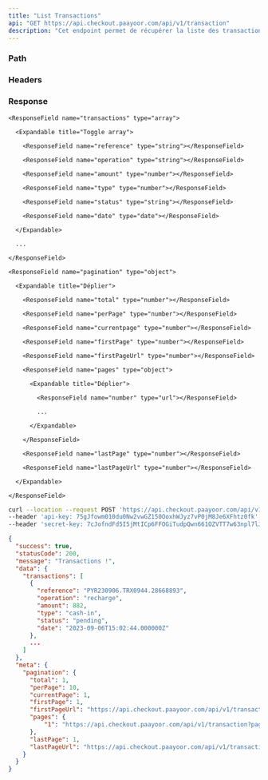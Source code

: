 ```yaml
---
title: "List Transactions"
api: "GET https://api.checkout.paayoor.com/api/v1/transaction"
description: "Cet endpoint permet de récupérer la liste des transactions"
---
```


### Path

<ParamField path="perPage" type="number" required></ParamField>

<ParamField path="page" type="number" required></ParamField>

### Headers

<ParamField header="api-key" type="string" required></ParamField>

<ParamField header="secret-key" type="string" required></ParamField>

### Response

<ResponseField name="success" type="boolean"></ResponseField>

<ResponseField name="statusCode" type="number"></ResponseField>

<ResponseField name="message" type="string"></ResponseField>

<ResponseField name="data" type="object">

  <Expandable title="Déplier">

    <ResponseField name="transactions" type="array">

      <Expandable title="Toggle array">

        <ResponseField name="reference" type="string"></ResponseField>

        <ResponseField name="operation" type="string"></ResponseField>

        <ResponseField name="amount" type="number"></ResponseField>

        <ResponseField name="type" type="number"></ResponseField>

        <ResponseField name="status" type="string"></ResponseField>

        <ResponseField name="date" type="date"></ResponseField>

      </Expandable>

      ...

    </ResponseField>

  </Expandable>

</ResponseField>

<ResponseField name="meta" type="object">

  <Expandable title="Déplier">

    <ResponseField name="pagination" type="object">

      <Expandable title="Déplier">

        <ResponseField name="total" type="number"></ResponseField>

        <ResponseField name="perPage" type="number"></ResponseField>

        <ResponseField name="currentpage" type="number"></ResponseField>

        <ResponseField name="firstPage" type="number"></ResponseField>

        <ResponseField name="firstPageUrl" type="number"></ResponseField>

        <ResponseField name="pages" type="object">

          <Expandable title="Déplier">

            <ResponseField name="number" type="url"></ResponseField>

            ...

          </Expandable>

        </ResponseField>

        <ResponseField name="lastPage" type="number"></ResponseField>

        <ResponseField name="lastPageUrl" type="number"></ResponseField>

      </Expandable>

    </ResponseField>

  </Expandable>

</ResponseField>

<RequestExample>

```bash cURL
curl --location --request POST 'https://api.checkout.paayoor.com/api/v1/transaction' \
--header 'api-key: 75gJfowm010du0Nw2vwGZ150OoxhWJyz7vP0jM8Je6XFhtz0fk' \
--header 'secret-key: 7cJofndFd5I5jMtICp6FFOGiTudpQwn661OZVTT7w63npl7lJ1'
```

</RequestExample>

<ResponseExample>

```json Response
{
  "success": true,
  "statusCode": 200,
  "message": "Transactions !",
  "data": {
    "transactions": [
      {
        "reference": "PYR230906.TRX0944.28668893",
        "operation": "recharge",
        "amount": 882,
        "type": "cash-in",
        "status": "pending",
        "date": "2023-09-06T15:02:44.000000Z"
      },
      ...
    ]
  },
  "meta": {
    "pagination": {
      "total": 1,
      "perPage": 10,
      "currentPage": 1,
      "firstPage": 1,
      "firstPageUrl": "https://api.checkout.paayoor.com/api/v1/transaction?page=1",
      "pages": {
          "1": "https://api.checkout.paayoor.com/api/v1/transaction?page=1"
      },
      "lastPage": 1,
      "lastPageUrl": "https://api.checkout.paayoor.com/api/v1/transaction?page=1"
    }
  }
}
```

</ResponseExample>

